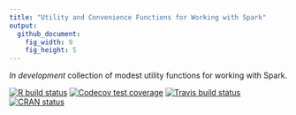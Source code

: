 ```yaml
---
title: "Utility and Convenience Functions for Working with Spark"
output:
  github_document:
    fig_width: 9
    fig_height: 5
---
```


*In development* collection of modest utility functions for working with Spark.

<!-- badges: start -->
[![R build status](https://github.com/konradzdeb/sparklyrExtras/workflows/R-CMD-check/badge.svg)](https://github.com/konradzdeb/sparklyrExtras/actions) [![Codecov test coverage](https://codecov.io/gh/konradzdeb/sparklyrExtras/branch/master/graph/badge.svg)](https://codecov.io/gh/konradzdeb/sparklyrExtras?branch=master)
[![Travis build status](https://travis-ci.com/konradzdeb/sparklyrExtras.svg?branch=master)](https://travis-ci.com/konradzdeb/sparklyrExtras)
[![CRAN status](https://www.r-pkg.org/badges/version/sparklyrExtras)](https://CRAN.R-project.org/package=sparklyrExtras)
<!-- badges: end -->
